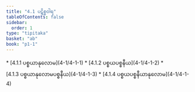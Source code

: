 ```yaml
---
title: "4.1 ပဋိစ္စဝါရ"
tableOfContents: false
sidebar:
  order: 1
type: "tipitaka"
basket: "ab"
book: "p1-1"
---
```



<DynamicBreadcrumb />



<TableOfContents book="p1-1" section="4.1">
* [4.1.1 ပစ္စယာနုလောမ](4-1/4-1-1)
* [4.1.2 ပစ္စယပစ္စနီယ](4-1/4-1-2)
* [4.1.3 ပစ္စယာနုလောမပစ္စနီယ](4-1/4-1-3)
* [4.1.4 ပစ္စယပစ္စနီယာနုလောမ](4-1/4-1-4)
</TableOfContents>